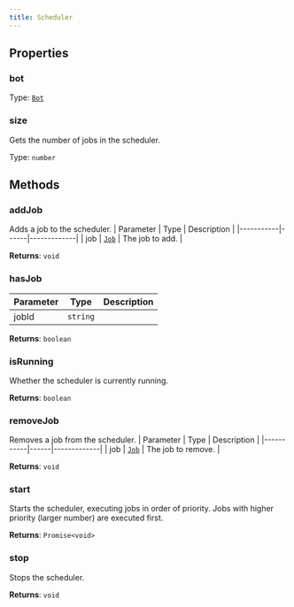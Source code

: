 ```yaml
---
title: Scheduler
---
```



## Properties
### bot

Type: [`Bot`](/api-legacy/bot)

### size <Badge text="Getter" size="small" />	
Gets the number of jobs in the scheduler.

Type: `number`

## Methods

### addJob
Adds a job to the scheduler.
| Parameter | Type | Description |
|-----------|------|-------------|
| job | [`Job`](/api-legacy/jobs/job) | The job to add. |

**Returns**: `void`

### hasJob
| Parameter | Type | Description |
|-----------|------|-------------|
| jobId | `string` |  |

**Returns**: `boolean`

### isRunning
Whether the scheduler is currently running.

**Returns**: `boolean`

### removeJob
Removes a job from the scheduler.
| Parameter | Type | Description |
|-----------|------|-------------|
| job | [`Job`](/api-legacy/jobs/job) | The job to remove. |

**Returns**: `void`

### start
Starts the scheduler, executing jobs in order of priority.
Jobs with higher priority (larger number) are executed first.

**Returns**: `Promise<void>`

### stop
Stops the scheduler.

**Returns**: `void`

